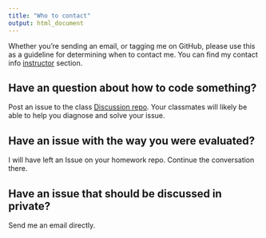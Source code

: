 ```yaml
---
title: "Who to contact"
output: html_document
---
```


Whether you're sending an email, or tagging me on GitHub, please use this as a guideline for determining when to contact me. You can find my contact info [instructor](#instruct) section.

## Have an question about how to code something?

Post an issue to the class [Discussion repo](https://github.com/USF-Psych-DataSci-2020/Discussion/issues). Your classmates will likely be able to help you diagnose and solve your issue. 

## Have an issue with the way you were evaluated?

I will have left an Issue on your homework repo. Continue the conversation there.

## Have an issue that should be discussed in private? 

Send me an email directly.
